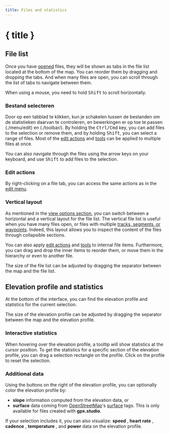 ```yaml
---
title: Files and statistics
---
```


<script>
</script>

# { title }

## File list

Once you have [opened](./menu/file) files, they will be shown as tabs in the file list located at the bottom of the map.
You can reorder them by dragging and dropping the tabs.
And when many files are open, you can scroll through the list of tabs to navigate between them.

<DocsNote>

When using a mouse, you need to hold <kbd>Shift</kbd> to scroll horizontally.

</DocsNote>

### Bestand selecteren

Door op een tabblad te klikken, kun je schakelen tussen de bestanden om de statistieken daarvan te controleren, en bewerkingen er op toe te passen (./menu/edit) en (./toolbar/).
By holding the <kbd>Ctrl/Cmd</kbd> key, you can add files to the selection or remove them, and by holding <kbd>Shift</kbd>, you can select a range of files.
Most of the [edit actions](./menu/edit) and [tools](./toolbar/) can be applied to multiple files at once.

<DocsNote>

You can also navigate through the files using the arrow keys on your keyboard, and use <kbd>Shift</kbd> to add files to the selection.

</DocsNote>

### Edit actions

By right-clicking on a file tab, you can access the same actions as in the [edit menu](./menu/edit).

### Vertical layout

As mentioned in the [view options section](./menu/view), you can switch between a horizontal and a vertical layout for the file list.
The vertical file list is useful when you have many files open, or files with multiple [tracks, segments, or waypoints](../gpx).
Indeed, this layout allows you to inspect the content of the files through collapsible sections.

You can also apply [edit actions](./menu/edit) and [tools](./toolbar/) to internal file items.
Furthermore, you can drag and drop the inner items to reorder them, or move them in the hierarchy or even to another file.

<DocsNote>

The size of the file list can be adjusted by dragging the separator between the map and the file list.

</DocsNote>

## Elevation profile and statistics

At the bottom of the interface, you can find the elevation profile and statistics for the current selection.

<DocsNote>

The size of the elevation profile can be adjusted by dragging the separator between the map and the elevation profile.

</DocsNote>

### Interactive statistics

When hovering over the elevation profile, a tooltip will show statistics at the cursor position.
To get the statistics for a specific section of the elevation profile, you can drag a selection rectangle on the profile.
Click on the profile to reset the selection.

### Additional data

Using the buttons on the right of the elevation profile, you can optionally color the elevation profile by:

- **slope** <TriangleRight size="16" class="inline-block" style="margin-bottom: 2px" /> information computed from the elevation data, or
- **surface** <BrickWall size="16" class="inline-block" style="margin-bottom: 2px" /> data coming from <a href="https://www.openstreetmap.org/" target="_blank">OpenStreetMap</a>'s <a href="https://wiki.openstreetmap.org/wiki/Key:surface" target="_blank">surface</a> tags.
  This is only available for files created with **gpx.studio**.

If your selection includes it, you can also visualize: **speed** <Zap size="16" class="inline-block" style="margin-bottom: 2px" />, **heart rate** <HeartPulse size="16" class="inline-block" style="margin-bottom: 2px" />, **cadence** <Orbit size="16" class="inline-block" style="margin-bottom: 2px" />, **temperature** <Thermometer size="16" class="inline-block" style="margin-bottom: 2px" />, and **power** <SquareActivity size="16" class="inline-block" style="margin-bottom: 2px" /> data on the elevation profile.

